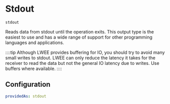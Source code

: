 # Stdout

`stdout`

Reads data from stdout until the operation exits.
This output type is the easiest to use and has a wide range of support for other programming languages and applications.

::::tip
Although LWEE provides buffering for IO, you should try to avoid many small writes to stdout.
LWEE can only reduce the latency it takes for the receiver to read the data but not the general IO latency due to writes.
Use buffers where available.
::::

## Configuration

```yaml
providedAs: stdout
```
